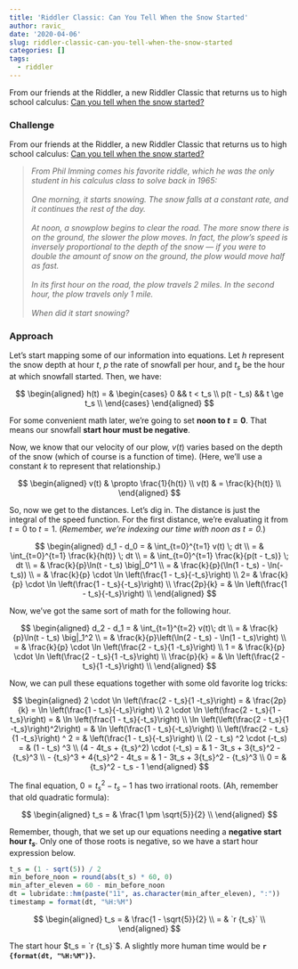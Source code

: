 ```yaml
---
title: 'Riddler Classic: Can You Tell When the Snow Started'
author: ravic_
date: '2020-04-06'
slug: riddler-classic-can-you-tell-when-the-snow-started
categories: []
tags:
  - riddler
---
```



From our friends at the Riddler, a new Riddler Classic that returns us to high school calculus: [Can you tell when the snow started?](https://fivethirtyeight.com/features/can-you-tell-when-the-snow-started/)

<!--more-->

### Challenge
From our friends at the Riddler, a new Riddler Classic that returns us to high school calculus: [Can you tell when the snow started?](https://fivethirtyeight.com/features/can-you-tell-when-the-snow-started/)

> *From Phil Imming comes his favorite riddle, which he was the only student in his calculus class to solve back in 1965:\
\
One morning, it starts snowing. The snow falls at a constant rate, and it continues the rest of the day. \
\
At noon, a snowplow begins to clear the road. The more snow there is on the ground, the slower the plow moves. In fact, the plow’s speed is inversely proportional to the depth of the snow — if you were to double the amount of snow on the ground, the plow would move half as fast. \
\
In its first hour on the road, the plow travels 2 miles. In the second hour, the plow travels only 1 mile. \
\
When did it start snowing?*

### Approach

Let's start mapping some of our information into equations. Let $h$ represent 
the snow depth at hour $t$, $p$ the rate of snowfall per hour, and $t_s$ be
the hour at which snowfall started. Then, we have:

$$
\begin{aligned}
h(t) = & \begin{cases}
  0 && t < t_s \\
  p(t - t_s) && t \ge t_s  \\
  \end{cases}
\end{aligned}
$$

For some convenient math later, we're going to set **noon to $t = 0$**. That 
means our snowfall **start hour must be negative**.

Now, we know that our velocity of our plow, $v(t)$ varies based on the depth
of the snow (which of course is a function of time). (Here, we'll use a 
constant $k$ to represent that relationship.)

$$
\begin{aligned}
v(t) & \propto \frac{1}{h(t)} \\
v(t) & = \frac{k}{h(t)} \\
\end{aligned}
$$

So, now we get to the distances. Let's dig in. The distance is just the 
integral of the speed function. For the first distance, we're evaluating
it from $t=0$ to $t=1$. (*Remember, we're indexing our time with noon as
$t=0$.*)

$$
\begin{aligned}
d_1 - d_0 = & \int_{t=0}^{t=1} v(t) \; dt \\
= & \int_{t=0}^{t=1} \frac{k}{h(t)} \; dt \\
= & \int_{t=0}^{t=1} \frac{k}{p(t - t_s)} \; dt \\
= & \frac{k}{p}\ln(t - t_s) \big|_0^1 \\
= & \frac{k}{p}(\ln(1 - t_s) - \ln(-t_s)) \\
= & \frac{k}{p} \cdot \ln \left(\frac{1 - t_s}{-t_s}\right) \\
2= & \frac{k}{p} \cdot \ln \left(\frac{1 - t_s}{-t_s}\right) \\
\frac{2p}{k} = & \ln \left(\frac{1 - t_s}{-t_s}\right) \\
\end{aligned}
$$


Now, we've got the same sort of math for the following hour.

$$
\begin{aligned}
d_2 - d_1 = & \int_{t=1}^{t=2} v(t)\; dt \\
= & \frac{k}{p}\ln(t - t_s) \big|_1^2 \\
= & \frac{k}{p}\left(\ln(2 - t_s) - \ln(1 - t_s)\right) \\
= & \frac{k}{p} \cdot \ln \left(\frac{2 - t_s}{1 -t_s}\right) \\
1 = & \frac{k}{p} \cdot \ln \left(\frac{2 - t_s}{1 -t_s}\right) \\
\frac{p}{k} = & \ln \left(\frac{2 - t_s}{1 -t_s}\right) \\
\end{aligned}
$$

Now, we can pull these equations together with some old favorite log tricks:

$$
\begin{aligned}
2 \cdot \ln \left(\frac{2 - t_s}{1 -t_s}\right) = & \frac{2p}{k} = \ln \left(\frac{1 - t_s}{-t_s}\right) \\
2 \cdot \ln \left(\frac{2 - t_s}{1 -t_s}\right) = & \ln \left(\frac{1 - t_s}{-t_s}\right) \\
\ln \left(\left(\frac{2 - t_s}{1 -t_s}\right)^2\right)  = & \ln \left(\frac{1 - t_s}{-t_s}\right) \\
\left(\frac{2 - t_s}{1 -t_s}\right) ^ 2 = & \left(\frac{1 - t_s}{-t_s}\right) \\
(2 - t_s) ^2 \cdot (-t_s) = & (1 - t_s) ^3 \\
(4 - 4t_s + {t_s}^2) \cdot (-t_s) = & 1 - 3t_s + 3{t_s}^2 - {t_s}^3 \\
- {t_s}^3 + 4{t_s}^2 - 4t_s = & 1 - 3t_s + 3{t_s}^2 - {t_s}^3 \\
0 = & {t_s}^2 - t_s - 1
\end{aligned}
$$

The final equation, $0 = {t_s}^2 - t_s - 1$ has two irrational roots. (Ah, 
remember that old quadratic formula):

$$
\begin{aligned}
t_s = & \frac{1 \pm \sqrt{5}}{2} \\
\end{aligned}
$$

Remember, though, that we set up our equations needing a **negative start 
hour $t_s$**. Only one of those roots is negative, so we have a start hour
expression below. 

```r
t_s = (1 - sqrt(5)) / 2
min_before_noon = round(abs(t_s) * 60, 0)
min_after_eleven = 60 - min_before_noon
dt = lubridate::hm(paste("11", as.character(min_after_eleven), ":"))
timestamp = format(dt, "%H:%M")
```


$$
\begin{aligned}
t_s = & \frac{1 - \sqrt{5}}{2} \\
= & `r {t_s}` \\
\end{aligned}
$$

The start hour $t_s = `r {t_s}`$. A slightly more human time would be **`r {format(dt, "%H:%M")}`.**









